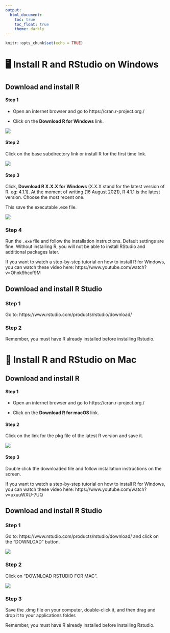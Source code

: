 ```yaml
---
output: 
  html_document:
    toc: true
    toc_float: true 
    theme: darkly
---
```


```r
knitr::opts_chunk$set(echo = TRUE)
```

# 🖥️ Install R and RStudio on Windows

## Download and install R

#### Step 1

- Open an internet browser and go to https://cran.r-project.org./

- Click on the **Download R for Windows** link.

![](install/i1.png)



#### Step 2

Click on the base subdirectory link or install R for the first time link.

![](install/i2.png)

#### Step 3

Click, **Download R X.X.X for Windows** (X.X.X stand for the latest version of R. eg: 4.1.1). At the moment of writing (16 August 2021), R 4.1.1 is the latest version. Choose the most recent one. 

This save the executable .exe file.

![](install/i3.png)



### Step 4

Run the `.exe` file and follow the installation instructions. Default	settings	are	fine. Without	installing R,	you	will	not	be	able	to	install RStudio and 	additional packages	later.

If you want to watch a step-by-step tutorial on how to install R for Windows, you can watch these video here: https://www.youtube.com/watch?v=Ohnk9hcxf9M

## Download and install R Studio

### Step 1

Go to: https://www.rstudio.com/products/rstudio/download/

### Step 2

Remember, you must have R already installed before installing Rstudio. 

#  Install R and RStudio on Mac 

## Download and install R

#### Step 1

- Open an internet browser and go to https://cran.r-project.org./

- Click on the **Download R for macOS** link.


#### Step 2

Click on the link for the pkg file of the latest R version and save it.

![](install/macpkg.png)

#### Step 3

Double click the downloaded file and follow installation instructions on the screen.

If you want to watch a step-by-step tutorial on how to install R for Windows, you can watch these video here: https://www.youtube.com/watch?v=uxuuWXU-7UQ


## Download and install R Studio

### Step 1

Go to: https://www.rstudio.com/products/rstudio/download/ and click	on	the	“DOWNLOAD”	button.

![](install/rstudiodownload.png)

### Step 2

Click	on	“DOWNLOAD RSTUDIO FOR MAC”.

![](install/rstudiomac.png)


### Step 3

Save the .dmg file on your computer, double-click it, and then drag and drop it to your
applications folder.

Remember, you must have R already installed before installing Rstudio. 
